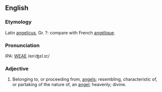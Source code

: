 ==English==
===Etymology===
Latin [[angelicus]], Gr. ?: compare with French [[angélique]].

===Pronunciation===
IPA: [[WEAE]] /enˈʤɛl.ɪc/

===Adjective===
# Belonging to, or proceeding from, [[angel]]s; resembling, characteristic of, or partaking of the nature of, an [[angel]]; heavenly; divine.
<!-- material copied from Webster's Revised Unabridged Dictionary (1913) -->